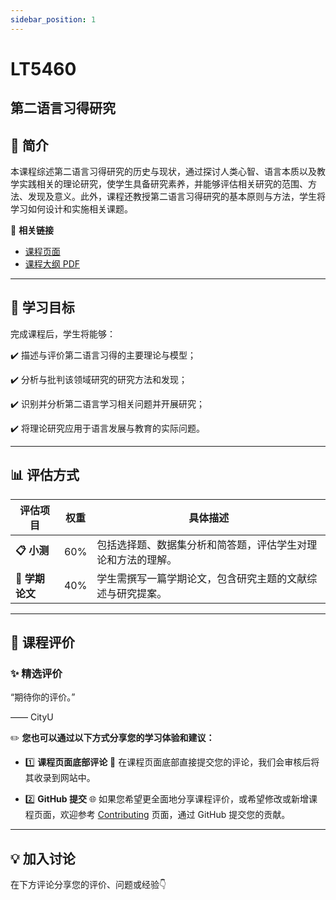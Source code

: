 ```yaml
---
sidebar_position: 1
---
```


# LT5460
## 第二语言习得研究

## **📘 简介**
本课程综述第二语言习得研究的历史与现状，通过探讨人类心智、语言本质以及教学实践相关的理论研究，使学生具备研究素养，并能够评估相关研究的范围、方法、发现及意义。此外，课程还教授第二语言习得研究的基本原则与方法，学生将学习如何设计和实施相关课题。

🔗 **相关链接**
- [课程页面](https://www.cityu.edu.hk/catalogue/pg/202425/course/LT5460.htm)
- [课程大纲 PDF](https://www.cityu.edu.hk/catalogue/pg/202425/course/LT5460.pdf)

---

## **🎯 学习目标**

完成课程后，学生将能够：

✔️ 描述与评价第二语言习得的主要理论与模型；

✔️ 分析与批判该领域研究的研究方法和发现；

✔️ 识别并分析第二语言学习相关问题并开展研究；

✔️ 将理论研究应用于语言发展与教育的实际问题。

---

## **📊 评估方式**

| **评估项目**            | **权重** | **具体描述**                                                                                     |
|------------------------|---------|-----------------------------------------------------------------------------------------------|
| **📋 小测**             | 60%     | 包括选择题、数据集分析和简答题，评估学生对理论和方法的理解。                                                |
| **📄 学期论文**          | 40%     | 学生需撰写一篇学期论文，包含研究主题的文献综述与研究提案。                                                  |

---

## **💬 课程评价**

### ✨ **精选评价**
<div className={commentStyles.commentBox}>
    <p className={commentStyles.commentText}>
        “期待你的评价。”
    </p>
    <p className={commentStyles.commentAuthor}>—— CityU</p>
</div>

✏️ **您也可以通过以下方式分享您的学习体验和建议：**

- 1️⃣ **课程页面底部评论**
💬 在课程页面底部直接提交您的评论，我们会审核后将其收录到网站中。

- 2️⃣ **GitHub 提交**
🌐 如果您希望更全面地分享课程评价，或希望修改或新增课程页面，欢迎参考 [Contributing](/contributing) 页面，通过 GitHub 提交您的贡献。

---

## **💡 加入讨论**

在下方评论分享您的评价、问题或经验👇
<Utterances />
